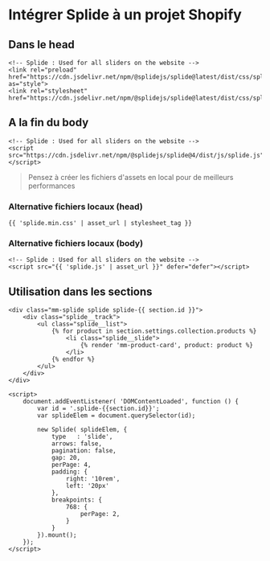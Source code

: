 # Intégrer Splide à un projet Shopify

## Dans le head
``` liquid
<!-- Splide : Used for all sliders on the website -->  
<link rel="preload" href="https://cdn.jsdelivr.net/npm/@splidejs/splide@latest/dist/css/splide.min.css" as="style">
<link rel="stylesheet" href="https://cdn.jsdelivr.net/npm/@splidejs/splide@latest/dist/css/splide.min.css">
```

## A la fin du body
``` liquid	
<!-- Splide : Used for all sliders on the website -->    
<script src="https://cdn.jsdelivr.net/npm/@splidejs/splide@4/dist/js/splide.js"></script>
```
> Pensez à créer les fichiers d'assets en local pour de meilleurs performances

### Alternative fichiers locaux (head)
``` liquid
{{ 'splide.min.css' | asset_url | stylesheet_tag }}
```

### Alternative fichiers locaux (body)
``` liquid
<!-- Splide : Used for all sliders on the website -->
<script src="{{ 'splide.js' | asset_url }}" defer="defer"></script>
```

## Utilisation dans les sections
``` liquid
<div class="mm-splide splide splide-{{ section.id }}">
    <div class="splide__track">
		<ul class="splide__list">
			{% for product in section.settings.collection.products %}
				<li class="splide__slide">
					{% render 'mm-product-card', product: product %}
				</li>
			{% endfor %}
		</ul>
	</div>  
</div>

<script>
	document.addEventListener( 'DOMContentLoaded', function () {
		var id = '.splide-{{section.id}}';
		var splideElem = document.querySelector(id);
	
		new Splide( splideElem, {
			type   : 'slide',
			arrows: false,
			pagination: false,
			gap: 20,
			perPage: 4,
			padding: {
				right: '10rem',
				left: '20px'
			},
			breakpoints: {
				768: {
					perPage: 2,
				}
			}
		}).mount();
	});
</script>
```
